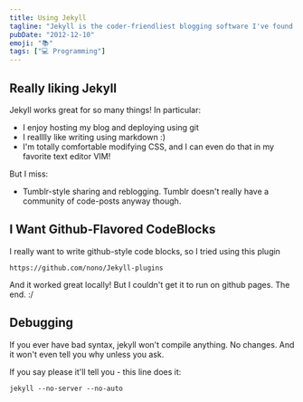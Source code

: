 ```yaml
---
title: Using Jekyll
tagline: "Jekyll is the coder-friendliest blogging software I've found. Git+markdown+MacVIM"
pubDate: "2012-12-10"
emoji: "📚"
tags: ["💻 Programming"]
---
```


## Really liking Jekyll

Jekyll works great for so many things! In particular:

- I enjoy hosting my blog and deploying using git
- I realllly like writing using markdown :)
- I'm totally comfortable modifying CSS, and I can even do that in my favorite text editor VIM!

But I miss:

- Tumblr-style sharing and reblogging. Tumblr doesn't really have a community of code-posts anyway though.

## I Want Github-Flavored CodeBlocks

I really want to write github-style code blocks, so I tried using this plugin

```
https://github.com/nono/Jekyll-plugins
```

And it worked great locally! But I couldn't get it to run on github pages. The end. :/

## Debugging

If you ever have bad syntax, jekyll won't compile anything. No changes. And it won't even tell you why unless you ask.

If you say please it'll tell you - this line does it:

```
jekyll --no-server --no-auto
```
